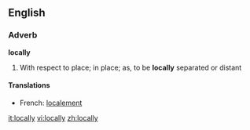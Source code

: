 ==English==

===Adverb===
'''locally'''

#With respect to place; in place; as, to be '''locally''' separated or distant

====Translations====
*French: [[localement]]

[[it:locally]]
[[vi:locally]]
[[zh:locally]]